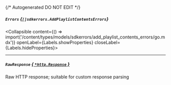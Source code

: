 {/* Autogenerated DO NOT EDIT  */}

##### `Errors` *{`[]sdkerrors.AddPlaylistContentsErrors`}*
<Collapsible content={() => import('/content/types/models/sdkerrors/add_playlist_contents_errors/go.mdx')} openLabel={Labels.showProperties} closeLabel={Labels.hideProperties}>
</Collapsible>

---
##### `RawResponse` [*{ `*http.Response` }*](https://pkg.go.dev/net/http#Response)
Raw HTTP response; suitable for custom response parsing


